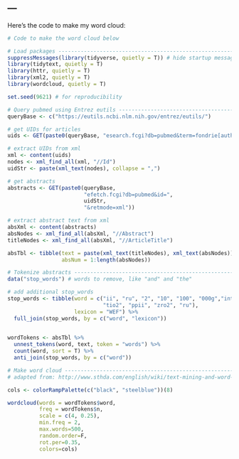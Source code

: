 ---
---
Here's the code to make my word cloud:

```r
# Code to make the word cloud below

# Load packages ----------------------------------------------------------------
suppressMessages(library(tidyverse, quietly = T)) # hide startup message
library(tidytext, quietly = T)
library(httr, quietly = T)
library(xml2, quietly = T)
library(wordcloud, quietly = T)

set.seed(9621) # for reproducibility

# Query pubmed using Entrez eutils ----------------------------------------------
queryBase <- c("https://eutils.ncbi.nlm.nih.gov/entrez/eutils/")

# get UIDs for articles
uids <- GET(paste0(queryBase, "esearch.fcgi?db=pubmed&term=fondrie[author]"))

# extract UIDs from xml
xml <- content(uids)
nodes <- xml_find_all(xml, "//Id")
uidStr <- paste(xml_text(nodes), collapse = ",")

# get abstracts
abstracts <- GET(paste0(queryBase,
                        "efetch.fcgi?db=pubmed&id=",
                        uidStr,
                        "&retmode=xml"))

# extract abstract text from xml
absXml <- content(abstracts)
absNodes <- xml_find_all(absXml, "//Abstract")
titleNodes <- xml_find_all(absXml, "//ArticleTitle")

absTbl <- tibble(text = paste(xml_text(titleNodes), xml_text(absNodes)),
                 absNum = 1:length(absNodes))

# Tokenize abstracts -----------------------------------------------------------
data("stop_words") # words to remove, like "and" and "the"

# add additional stop_words
stop_words <- tibble(word = c("ii", "ru", "2", "10", "100", "000g","intra", "ple", 
                              "tio2", "ppii", "zro2", "ru"), 
                     lexicon = "WEF") %>% 
  full_join(stop_words, by = c("word", "lexicon"))
  

wordTokens <- absTbl %>% 
  unnest_tokens(word, text, token = "words") %>%
  count(word, sort = T) %>%
  anti_join(stop_words, by = c("word"))

# Make word cloud --------------------------------------------------------------
# adapted from: http://www.sthda.com/english/wiki/text-mining-and-word-cloud-fundamentals-in-r-5-simple-steps-you-should-know

cols <- colorRampPalette(c("black", "steelblue"))(8)

wordcloud(words = wordTokens$word,
          freq = wordTokens$n, 
          scale = c(4, 0.25),
          min.freq = 2,
          max.words=500, 
          random.order=F, 
          rot.per=0.35, 
          colors=cols)

```

